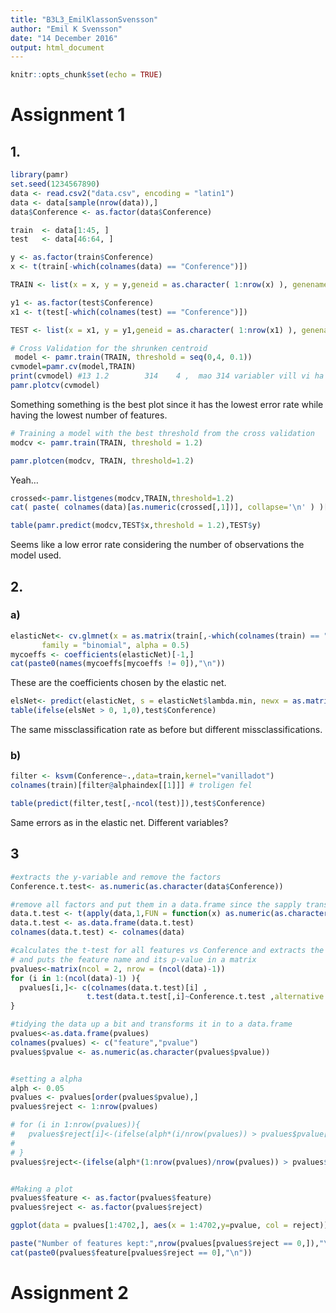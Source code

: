 ```yaml
---
title: "B3L3_EmilKlassonSvensson"
author: "Emil K Svensson"
date: "14 December 2016"
output: html_document
---
```


```r
knitr::opts_chunk$set(echo = TRUE)
```

# Assignment 1 

## 1. 

```r
library(pamr)
set.seed(1234567890)
data <- read.csv2("data.csv", encoding = "latin1")
data <- data[sample(nrow(data)),]
data$Conference <- as.factor(data$Conference)

train  <- data[1:45, ]
test   <- data[46:64, ]

y <- as.factor(train$Conference)
x <- t(train[-which(colnames(data) == "Conference")])

TRAIN <- list(x = x, y = y,geneid = as.character( 1:nrow(x) ), genenames = rownames(x) ) 

y1 <- as.factor(test$Conference)
x1 <- t(test[-which(colnames(test) == "Conference")])

TEST <- list(x = x1, y = y1,geneid = as.character( 1:nrow(x1) ), genenames = rownames(x1) ) 

# Cross Validation for the shrunken centroid 
 model <- pamr.train(TRAIN, threshold = seq(0,4, 0.1)) 
cvmodel=pamr.cv(model,TRAIN)
print(cvmodel) #13 1.2        314    4 ,  mao 314 variabler vill vi ha
pamr.plotcv(cvmodel)

```

Something something is the best plot since it has the lowest error rate while having the lowest number of features.

```r

# Training a model with the best threshold from the cross validation 
modcv <- pamr.train(TRAIN, threshold = 1.2) 

pamr.plotcen(modcv, TRAIN, threshold=1.2)
```

Yeah...

```r
crossed<-pamr.listgenes(modcv,TRAIN,threshold=1.2)
cat( paste( colnames(data)[as.numeric(crossed[,1])], collapse='\n' ) )[1:10]

table(pamr.predict(modcv,TEST$x,threshold = 1.2),TEST$y)
```

Seems like a low error rate considering the number of observations the model used. 

## 2. 

### a)

```r
elasticNet<- cv.glmnet(x = as.matrix(train[,-which(colnames(train) == "Conference")]), y = train$Conference, 
       family = "binomial", alpha = 0.5)    
mycoeffs <- coefficients(elasticNet)[-1,] 
cat(paste0(names(mycoeffs[mycoeffs != 0]),"\n")) 
```
These are the coefficients chosen by the elastic net.

```r
elsNet<- predict(elasticNet, s = elasticNet$lambda.min, newx = as.matrix(test[,-which(colnames(test) == "Conference")] )) 
table(ifelse(elsNet > 0, 1,0),test$Conference)
```

The same missclassification rate as before but different missclassifications.

### b) 

```r


filter <- ksvm(Conference~.,data=train,kernel="vanilladot")
colnames(train)[filter@alphaindex[[1]]] # troligen fel 

table(predict(filter,test[,-ncol(test)]),test$Conference) 
```

Same errors as in the elastic net. Different variables? 

## 3

```r

#extracts the y-variable and remove the factors
Conference.t.test<- as.numeric(as.character(data$Conference)) 

#remove all factors and put them in a data.frame since the sapply transposes.
data.t.test <- t(apply(data,1,FUN = function(x) as.numeric(as.character(x)))) 
data.t.test <- as.data.frame(data.t.test) 
colnames(data.t.test) <- colnames(data) 

#calculates the t-test for all features vs Conference and extracts the p-value
# and puts the feature name and its p-value in a matrix
pvalues<-matrix(ncol = 2, nrow = (ncol(data)-1))
for (i in 1:(ncol(data)-1) ){ 
  pvalues[i,]<- c(colnames(data.t.test)[i] ,
                 t.test(data.t.test[,i]~Conference.t.test ,alternative = "two.sided" )$p.value) 
}

#tidying the data up a bit and transforms it in to a data.frame 
pvalues<-as.data.frame(pvalues)
colnames(pvalues) <- c("feature","pvalue")
pvalues$pvalue <- as.numeric(as.character(pvalues$pvalue))


#setting a alpha
alph <- 0.05
pvalues <- pvalues[order(pvalues$pvalue),]
pvalues$reject <- 1:nrow(pvalues)

# for (i in 1:nrow(pvalues)){
#   pvalues$reject[i]<-(ifelse(alph*(i/nrow(pvalues)) > pvalues$pvalue[i] , 0,1))
#   
# }
pvalues$reject<-(ifelse(alph*(1:nrow(pvalues)/nrow(pvalues)) > pvalues$pvalue, 0,1))


#Making a plot
pvalues$feature <- as.factor(pvalues$feature)
pvalues$reject <- as.factor(pvalues$reject)

ggplot(data = pvalues[1:4702,], aes(x = 1:4702,y=pvalue, col = reject)) + geom_point() + labs(x="feature",y="p-value")

paste("Number of features kept:",nrow(pvalues[pvalues$reject == 0,]),"\n The features kept were:")
cat(paste0(pvalues$feature[pvalues$reject == 0],"\n")) 
```

# Assignment 2 


